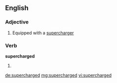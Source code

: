 ==English==

===Adjective===
{{en-adj|-}}

# Equipped with a [[supercharger]]

===Verb===
'''supercharged'''

# {{en-past of|supercharge}}

[[de:supercharged]]
[[mg:supercharged]]
[[vi:supercharged]]